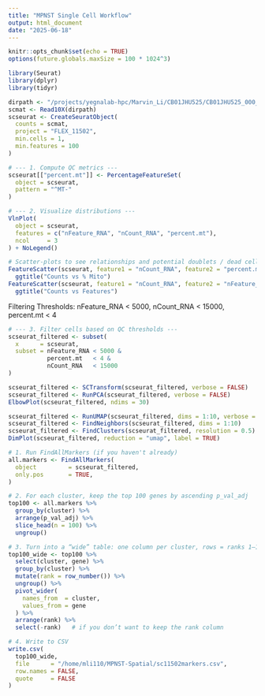 ```yaml
---
title: "MPNST Single Cell Workflow"
output: html_document
date: "2025-06-18"
---
```


```r
knitr::opts_chunk$set(echo = TRUE)
options(future.globals.maxSize = 100 * 1024^3)
```

```r
library(Seurat)
library(dplyr)
library(tidyr)
```

```r
dirpath <- "/projects/yegnalab-hpc/Marvin_Li/CB01JHU525/CB01JHU525_000_analysis/cellranger/FLEX_11502/outs/per_sample_outs/FLEX_11502/count/sample_filtered_feature_bc_matrix/"
scmat <- Read10X(dirpath)
scseurat <- CreateSeuratObject(
  counts = scmat,
  project = "FLEX_11502",
  min.cells = 1,
  min.features = 100
)
```

```r
# --- 1. Compute QC metrics ---
scseurat[["percent.mt"]] <- PercentageFeatureSet(
  object = scseurat,
  pattern = "^MT-"
)

# --- 2. Visualize distributions ---
VlnPlot(
  object = scseurat,
  features = c("nFeature_RNA", "nCount_RNA", "percent.mt"),
  ncol     = 3
) + NoLegend()

# Scatter‐plots to see relationships and potential doublets / dead cells
FeatureScatter(scseurat, feature1 = "nCount_RNA", feature2 = "percent.mt") +
  ggtitle("Counts vs % Mito")
FeatureScatter(scseurat, feature1 = "nCount_RNA", feature2 = "nFeature_RNA") +
  ggtitle("Counts vs Features")
```


Filtering Thresholds: nFeature_RNA < 5000, nCount_RNA < 15000, percent.mt < 4
```r
# --- 3. Filter cells based on QC thresholds ---
scseurat_filtered <- subset(
  x      = scseurat,
  subset = nFeature_RNA < 5000 & 
           percent.mt   < 4 &
           nCount_RNA   < 15000
)
```

```r
scseurat_filtered <- SCTransform(scseurat_filtered, verbose = FALSE)
scseurat_filtered <- RunPCA(scseurat_filtered, verbose = FALSE)
ElbowPlot(scseurat_filtered, ndims = 30)
```

```r
scseurat_filtered <- RunUMAP(scseurat_filtered, dims = 1:10, verbose = FALSE)
scseurat_filtered <- FindNeighbors(scseurat_filtered, dims = 1:10)
scseurat_filtered <- FindClusters(scseurat_filtered, resolution = 0.5)
DimPlot(scseurat_filtered, reduction = "umap", label = TRUE)
```

```r
# 1. Run FindAllMarkers (if you haven't already)
all.markers <- FindAllMarkers(
  object         = scseurat_filtered,
  only.pos       = TRUE,
)

# 2. For each cluster, keep the top 100 genes by ascending p_val_adj
top100 <- all.markers %>%
  group_by(cluster) %>%
  arrange(p_val_adj) %>%
  slice_head(n = 100) %>%
  ungroup()

# 3. Turn into a “wide” table: one column per cluster, rows = ranks 1–100
top100_wide <- top100 %>%
  select(cluster, gene) %>%
  group_by(cluster) %>%
  mutate(rank = row_number()) %>%
  ungroup() %>%
  pivot_wider(
    names_from  = cluster,
    values_from = gene
  ) %>%
  arrange(rank) %>%
  select(-rank)   # if you don’t want to keep the rank column

# 4. Write to CSV
write.csv(
  top100_wide,
  file      = "/home/mli110/MPNST-Spatial/sc11502markers.csv",
  row.names = FALSE,
  quote     = FALSE
)
```